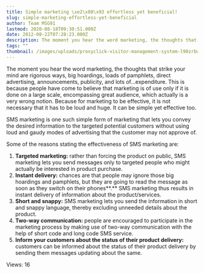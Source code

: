 ```yaml
---
title: Simple marketing \xe2\x80\x93 effortless yet beneficial!
slug: simple-marketing-effortless-yet-beneficial
author: Team MSG91
lastmod: 2020-08-18T09:30:51.000Z
date: 2012-08-22T07:28:23.000Z
description: The moment you hear the word marketing, the thoughts that strike your mind are rigorous ways, big hoardings, loads of pamphlets, direct advertising, announcements, publicity, and lots of…expenditure. This is because people have come to believe that marketing is of use only if it is done on a large scale, encompassing great audience, which actually is a very wrong notion. Because for marketing to be effective, it is not necessary that it has to be loud and huge. It can be simple yet effective too.
tags: ""
thumbnail: /images/uploads/proxyclick-visitor-management-system-l90zrbwvcoe-unsplash.jpg
---
```


The moment you hear the word marketing, the thoughts that strike your mind are rigorous ways, big hoardings, loads of pamphlets, direct advertising, announcements, publicity, and lots of…expenditure. This is because people have come to believe that marketing is of use only if it is done on a large scale, encompassing great audience, which actually is a very wrong notion. Because for marketing to be effective, it is not necessary that it has to be loud and huge. It can be simple yet effective too.


SMS marketing is one such simple form of marketing that lets you convey the desired information to the targeted potential customers without using loud and gaudy modes of advertising that the customer may not approve of.


Some of the reasons stating the effectiveness of SMS marketing are:


1. **Targeted marketing:** rather than forcing the product on public, SMS marketing lets you send messages only to targeted people who might actually be interested in product purchase.
2. **Instant delivery:** chances are that people may ignore those big hoardings and pamphlets, but they are going to read the message as soon as they switch on their phones**.** SMS marketing thus results in instant delivery of information about the product/services.
3. **Short and snappy:** SMS marketing lets you send the information in short and snappy language, thereby excluding unneeded details about the product.
4. **Two-way communication:** people are encouraged to participate in the marketing process by making use of two-way communication with the help of short code and long code SMS service.
5. **Inform your customers about the status of their product delivery:** customers can be informed about the status of their product delivery by sending them messages updating about the same.



 Views: 16




